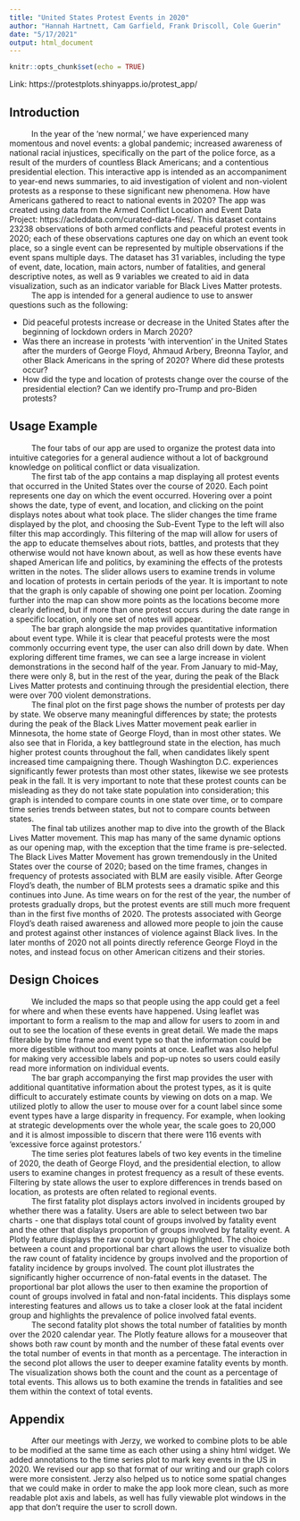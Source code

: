 ```yaml
---
title: "United States Protest Events in 2020"
author: "Hannah Hartnett, Cam Garfield, Frank Driscoll, Cole Guerin"
date: "5/17/2021"
output: html_document
---
```


```r
knitr::opts_chunk$set(echo = TRUE)
```

Link: https://protestplots.shinyapps.io/protest_app/

## Introduction

|           In the year of the 'new normal,' we have experienced many momentous and novel events: a global pandemic; increased awareness of national racial injustices, specifically on the part of the police force, as a result of the murders of countless Black Americans; and a contentious presidential election. This interactive app is intended as an accompaniment to year-end news summaries, to aid investigation of violent and non-violent protests as a response to these significant new phenomena. How have Americans gathered to react to national events in 2020? The app was created using data from the Armed Conflict Location and Event Data Project: https://acleddata.com/curated-data-files/. This dataset contains 23238 observations of both armed conflicts and peaceful protest events in 2020; each of these observations captures one day on which an event took place, so a single event can be represented by multiple observations if the event spans multiple days. The dataset has 31 variables, including the type of event, date, location, main actors, number of fatalities, and general descriptive notes, as well as 9 variables we created to aid in data visualization, such as an indicator variable for Black Lives Matter protests.

|           The app is intended for a general audience to use to answer questions such as the following: 
* Did peaceful protests increase or decrease in the United States after the beginning of lockdown orders in March 2020?
* Was there an increase in protests 'with intervention' in the United States after the murders of George Floyd, Ahmaud Arbery, Breonna Taylor, and other Black Americans in the spring of 2020? Where did these protests occur?
* How did the type and location of protests change over the course of the presidential election? Can we identify pro-Trump and pro-Biden protests?

## Usage Example

|           The four tabs of our app are used to organize the protest data into intuitive categories for a general audience without a lot of background knowledge on political conflict or data visualization. 

|           The first tab of the app contains a map displaying all protest events that occurred in the United States over the course of 2020. Each point represents one day on which the event occurred. Hovering over a point shows the date, type of event, and location, and clicking on the point displays notes about what took place. The slider changes the time frame displayed by the plot, and choosing the Sub-Event Type to the left will also filter this map accordingly. This filtering of the map will allow for users of the app to educate themselves about riots, battles, and protests that they otherwise would not have known about, as well as how these events have shaped American life and politics, by examining the effects of the protests written in the notes. The slider allows users to examine trends in volume and location of protests in certain periods of the year. It is important to note that the graph is only capable of showing one point per location. Zooming further into the map can show more points as the locations become more clearly defined, but if more than one protest occurs during the date range in a specific location, only one set of notes will appear.
|           The bar graph alongside the map provides quantitative information about event type. While it is clear that peaceful protests were the most commonly occurring event type, the user can also drill down by date. When exploring different time frames, we can see a large increase in violent demonstrations in the second half of the year. From January to mid-May, there were only 8, but in the rest of the year, during the peak of the Black Lives Matter protests and continuing through the presidential election, there were over 700 violent demonstrations.
|           The final plot on the first page shows the number of protests per day by state. We observe many meaningful differences by state; the protests during the peak of the Black Lives Matter movement peak earlier in Minnesota, the home state of George Floyd, than in most other states. We also see that in Florida, a key battleground state in the election, has much higher protest counts throughout the fall, when candidates likely spent increased time campaigning there. Though Washington D.C. experiences significantly fewer protests than most other states, likewise we see protests peak in the fall. It is very important to note that these protest counts can be misleading as they do not take state population into consideration; this graph is intended to compare counts in one state over time, or to compare time series trends between states, but not to compare counts between states.
  

|           The final tab utilizes another map to dive into the growth of the Black Lives Matter movement. This map has many of the same dynamic options as our opening map, with the exception that the time frame is pre-selected. The Black Lives Matter Movement has grown tremendously in the United States over the course of 2020; based on the time frames, changes in frequency of protests associated with BLM are easily visible. After George Floyd's death, the number of BLM protests sees a dramatic spike and this continues into June. As time wears on for the rest of the year, the number of protests gradually drops, but the protest events are still much more frequent than in the first five months of 2020. The protests associated with George Floyd's death raised awareness and allowed more people to join the cause and protest against other instances of violence against Black lives. In the later months of 2020 not all points directly reference George Floyd in the notes, and instead focus on other American citizens and their stories.

## Design Choices

|           We included the maps so that people using the app could get a feel for where and when these events have happened. Using leaflet was important to form a realism to the map and allow for users to zoom in and out to see the location of these events in great detail. We made the maps filterable by time frame and event type so that the information could be more digestible without too many points at once. Leaflet was also helpful for making very accessible labels and pop-up notes so users could easily read more information on individual events.
|           The bar graph accompanying the first map provides the user with additional quantitative information about the protest types, as it is quite difficult to accurately estimate counts by viewing on dots on a map. We utilized plotly to allow the user to mouse over for a count label since some event types have a large disparity in frequency. For example, when looking at strategic developments over the whole year, the scale goes to 20,000 and it is almost impossible to discern that there were 116 events with 'excessive force against protestors.'
|           The time series plot features labels of two key events in the timeline of 2020, the death of George Floyd, and the presidential election, to allow users to examine changes in protest frequency as a result of these events. Filtering by state allows the user to explore differences in trends based on location, as protests are often related to regional events.
|           The first fatality plot displays actors involved in incidents grouped by whether there was a fatality. Users are able to select between two bar charts - one that displays total count of groups involved by fatality event and the other that displays proportion of groups involved by fatality event. A Plotly feature displays the raw count by group highlighted. The choice between a count and proportional bar chart allows the user to visualize both the raw count of fatality incidence by groups involved and the proportion of fatality incidence by groups involved. The count plot illustrates the significantly higher occurrence of non-fatal events in the dataset. The proportional bar plot allows the user to then examine the proportion of count of groups involved in fatal and non-fatal incidents. This displays some interesting features and allows us to take a closer look at the fatal incident group and highlights the prevalence of police involved fatal events.
|           The second fatality plot shows the total number of fatalities by month over the 2020 calendar year. The Plotly feature allows for a mouseover that shows both raw count by month and the number of these fatal events over the total number of events in that month as a percentage. The interaction in the second plot allows the user to deeper examine fatality events by month. The visualization shows both the count and the count as a percentage of total events. This allows us to both examine the trends in fatalities and see them within the context of total events.

## Appendix

|           After our meetings with Jerzy, we worked to combine plots to be able to be modified at the same time as each other using a shiny html widget. We added annotations to the time series plot to mark key events in the US in 2020. We revised our app so that format of our writing and our graph colors were more consistent. Jerzy also helped us to notice some spatial changes that we could make in order to make the app look more clean, such as more readable plot axis and labels, as well has fully viewable plot windows in the app that don't require the user to scroll down.
